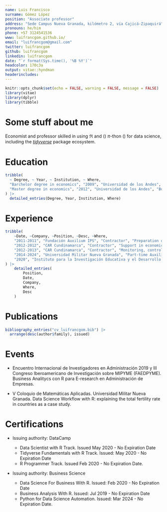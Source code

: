 ---
name: Luis Francisco
surname: Gómez López
position: "Associate professor"
address: "Sede Campus Nueva Granada, kilómetro 2, vía Cajicá-Zipaquirá"
pronouns: he/him
phone: +57 3124541536
www: luifrancgom.github.io/
email: "luifrancgom@gmail.com"
twitter: luifrancgom
github: luifrancgom
linkedin: luifrancgom
date: "`r format(Sys.time(), '%B %Y')`"
headcolor: 170c3a 
output: vitae::hyndman
headerincludes:
---

```{r setup, include=FALSE}
knitr::opts_chunk$set(echo = FALSE, warning = FALSE, message = FALSE)
library(vitae)
library(dplyr)
library(tibble)
```

# Some stuff about me

Economist and professor skilled in using $\Re$ and (\faRProject) $\pi$-thon (\faPython) for data science, including the [*tidyverse*](https://www.tidyverse.org/) package ecosystem.

# Education

```{r}
tribble(
  ~ Degree, ~ Year, ~ Institution, ~ Where,
  "Barchelor degree in economics", "2009", "Universidad de los Andes", "Bogota, Colombia",
  "Master degree in economics", "2012", "Universidad de los Andes", "Bogota, Colombia"
) |>  
  detailed_entries(Degree, Year, Institution, Where)
```

# Experience

```{r}
tribble(
    ~Date, ~Company, ~Position, ~Desc, ~Where,
    "2011-2011", "Fundación Auxilium IPS", "Contractor", "Preparation of a proposal for a supported employment program for patients", "Bogota, Colombia",
    "2012-2012", "CAR Cundinamarca", "Contractor", "Support in economic and financial activities related to agreements with Fondo Nacional de Calamidades - Subcuenta Colombia Humanitaria", "Bogota, Colombia",
    "2012-2013", "CAR Cundinamarca", "Contractor", "Monitoring, control and updating of the activities of the Subdirectorate of sustainable environmental development", "Bogota, Colombia",
    "2014-2024", "Universidad Militar Nueva Granada", "Part-time Auxiliar, Full-time occasional auxiliar, assistant and associate professor", "Teaching introduction to economics, microeconomics, macroeconomics, economic globalization, conflict negotiation and marketing research and analytics", "Cajica & Bogota, Colombia",
    "2020", "Instituto para la Investigación Educativa y el Desarrollo Pedagógico", "Contractor", "Support in the development of the baseline of the Right to Education Index in Bogotá", "Bogota, Colombia"
) |>  
    detailed_entries(
        Position,
        Date,
        Company,
        Where,
        Desc
    )
```

# Publications

```{r}
bibliography_entries("cv_luifrancgom.bib") |> 
  arrange(desc(author$family), issued)
```

# Events

-   Encuentro Internacional de Investigadores en Administración 2019 y III Congreso Iberoamericano de Investigación sobre MIPYME (FAEDPYME). Business Analitycs con R para E-research en Administración de Empresas.

-   V Coloquio de Matemáticas Aplicadas. Universidad Militar Nueva Granada. Data Science Workflow with R: explaining the total fertility rate in countries as a case study.

# Certifications

-   Issuing authority: DataCamp

    -   Data Scientist with R Track. Issued May 2020 - No Expiration Date
    -   Tidyverse Fundamentals with R Track. Issued: May 2020 - No Expiration Date
    -   R Programmer Track. Issued Feb 2020 - No Expiration Date.

-   Issuing authority: Business Science

    -   Data Science For Business With R. Issued: Feb 2020 - No Expiration Date
    -   Business Analysis With R. Issued: Jul 2019 - No Expiration Date
    -   Python for Data Science Automation. Issued: Mar 2024 - No Expiration Date.
